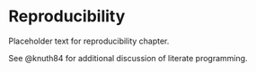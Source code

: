 # Reproducibility

Placeholder text for reproducibility chapter.

See @knuth84 for additional discussion of literate programming.
